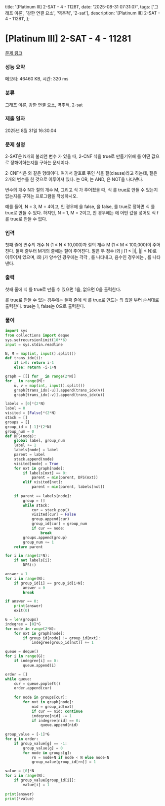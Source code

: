   title: '[Platinum III] 2-SAT - 4 - 11281',
  date: '2025-08-31 07:31:07',
  tags: ['그래프 이론', '강한 연결 요소', '역추적', '2-sat'],
  description: '[Platinum III] 2-SAT - 4 - 11281',
};

# [Platinum III] 2-SAT - 4 - 11281 

[문제 링크](https://www.acmicpc.net/problem/11281) 

### 성능 요약

메모리: 46460 KB, 시간: 320 ms

### 분류

그래프 이론, 강한 연결 요소, 역추적, 2-sat

### 제출 일자

2025년 8월 31일 16:30:04

### 문제 설명

2-SAT은 N개의 불리언 변수 가 있을 때, 2-CNF 식을 true로 만들기위해 를 어떤 값으로 정해야하는지를 구하는 문제이다.

2-CNF식은  와 같은 형태이다. 여기서 괄호로 묶인 식을 절(clause)라고 하는데, 절은 2개의 변수를 한 것으로 이루어져 있다. 는 OR, 는 AND, 은 NOT을 나타낸다.

변수의 개수 N과 절의 개수 M, 그리고 식 가 주어졌을 때, 식 를 true로 만들 수 있는지 없는지를 구하는 프로그램을 작성하시오.

예를 들어, N = 3, M = 4이고,  인 경우에 을 false, 을 false, 를 true로 정하면 식 를 true로 만들 수 있다. 하지만, N = 1, M = 2이고, 인 경우에는 에 어떤 값을 넣어도 식 f를 true로 만들 수 없다.

### 입력 

 첫째 줄에 변수의 개수 N (1 ≤ N ≤ 10,000)과 절의 개수 M (1 ≤ M ≤ 100,000)이 주어진다. 둘째 줄부터 M개의 줄에는 절이 주어진다. 절은 두 정수 i와 j (1 ≤ |i|, |j| ≤ N)로 이루어져 있으며, i와 j가 양수인 경우에는 각각 , 를 나타내고, 음수인 경우에는 , 를 나타낸다.

### 출력 

 첫째 줄에 식 를 true로 만들 수 있으면 1을, 없으면 0을 출력한다.

를 true로 만들 수 있는 경우에는 둘째 줄에 식 를 true로 만드는 의 값을 부터 순서대로 출력한다. true는 1, false는 0으로 출력한다.

### 풀이
```python
import sys
from collections import deque
sys.setrecursionlimit(10**6)
input = sys.stdin.readline

N, M = map(int, input().split())
def trans_idx(i):
    if i>0: return i-1
    else: return -i-1+N

graph = [[] for _ in range(2*N)]
for _ in range(M):
    u, v = map(int, input().split())
    graph[trans_idx(-u)].append(trans_idx(v))
    graph[trans_idx(-v)].append(trans_idx(u))

labels = [0]*(2*N)
label = 0
visited = [False]*(2*N)
stack = []
groups = []
group_id = [-1]*(2*N)
group_num = 0
def DFS(node):
    global label, group_num
    label += 1
    labels[node] = label
    parent = label
    stack.append(node)
    visited[node] = True
    for nxt in graph[node]:
        if labels[nxt] == 0:
            parent = min(parent, DFS(nxt))
        elif visited[nxt]:
            parent = min(parent, labels[nxt])
    
    if parent == labels[node]:
        group = []
        while stack:
            cur = stack.pop()
            visited[cur] = False
            group.append(cur)
            group_id[cur] = group_num
            if cur == node:
                break
        groups.append(group)
        group_num += 1
    return parent

for i in range(2*N):
    if not labels[i]:
        DFS(i)

answer = 1
for i in range(N):
    if group_id[i] == group_id[i+N]:
        answer = 0
        break

if answer == 0:
    print(answer)
    exit(0)

G = len(groups)
indegree = [0]*G
for node in range(2*N):
    for nxt in graph[node]:
        if group_id[node] != group_id[nxt]:
            indegree[group_id[nxt]] += 1

queue = deque()
for i in range(G):
    if indegree[i] == 0:
        queue.append(i)

order = []
while queue:
    cur = queue.popleft()
    order.append(cur)
    
    for node in groups[cur]:
        for nxt in graph[node]:
            nid = group_id[nxt]
            if cur == nid: continue
            indegree[nid] -= 1
            if indegree[nid] == 0:
                queue.append(nid)
     
group_value = [-1]*G           
for g in order:
    if group_value[g] == -1:
        group_value[g] = 0
        for node in groups[g]:
            rn = node+N if node < N else node-N
            group_value[group_id[rn]] = 1

value = [0]*N
for i in range(N):
    if group_value[group_id[i]]:
        value[i] = 1
        
print(answer)
print(*value)
```